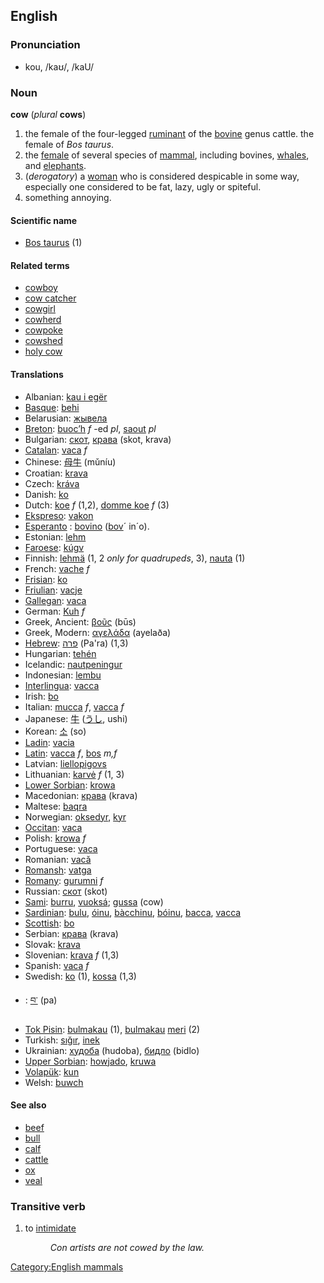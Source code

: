 ==English==
=== Pronunciation ===
*kou, /kaʊ/, /kaU/

=== Noun ===
'''cow''' (''plural'' '''cows''')

# the female of the four-legged [[ruminant]] of the [[bovine]] genus cattle. the female of ''Bos taurus''.
# the [[female]] of several species of [[mammal]], including bovines, [[whale]]s, and [[elephant]]s.
# (''derogatory'') a [[woman]] who is considered despicable in some way, especially one considered to be fat, lazy, ugly or spiteful.
# something annoying.

==== Scientific name ====
*[[Bos taurus]] (1)

==== Related terms ====
*[[cowboy]]
*[[cow catcher]]
*[[cowgirl]]
*[[cowherd]]
*[[cowpoke]]
*[[cowshed]]
*[[holy cow]]

==== Translations ====
*Albanian: [[kau i egër]]
*[[Basque]]: [[behi]]
*Belarusian: [[жывела]]
*[[Breton]]: [[buoc’h]] ''f'' -ed ''pl'', [[saout]] ''pl''
*Bulgarian: [[скот]], [[крава]] (skot, krava)
*[[Catalan]]: [[vaca]] ''f''
*Chinese: [[母牛]] (mǔníu)
*Croatian: [[krava]]
*Czech: [[kráva]]
*Danish: [[ko]]
*Dutch: [[koe]] ''f'' (1,2), [[domme koe]] ''f'' (3)
*[[Ekspreso]]: [[vakon]]
*[[Esperanto]] : [[bovino]] ([[bovo|bov]]´ in´o).
*Estonian: [[lehm]]
*[[Faroese]]: [[kúgv]]
*Finnish: [[lehmä]] (1, 2 ''only for quadrupeds'', 3), [[nauta#Finnish|nauta]] (1)
*French: [[vache]] ''f''
*[[Frisian]]: [[ko]]
*[[Friulian]]: [[vacje]]
*[[Gallegan]]: [[vaca]]
*German: [[Kuh]] ''f''
*Greek, Ancient: [[βοῦς]] (būs)
*Greek, Modern: [[αγελάδα]] (ayelaða)
*[[Hebrew]]: [[פרה]] (Pa'ra) (1,3)
*Hungarian: [[tehén]]
*Icelandic: [[nautpeningur]]
*Indonesian: [[lembu]]
*[[Interlingua]]: [[vacca]]
*Irish: [[bo]]
*Italian: [[mucca]] ''f'', [[vacca]] ''f''
*Japanese: [[牛]] ([[うし]], ushi)
*Korean: [[소]] (so)
*[[Ladin]]: [[vacia]]
*[[Latin]]: [[vacca]] ''f'', [[bos]] ''m,f''
*Latvian: [[liellopigovs]]
*Lithuanian: [[karvė]] ''f'' (1, 3)
*[[Lower Sorbian]]: [[krowa]]
*Macedonian: [[крава]] (krava)
*Maltese: [[baqra]]
*Norwegian: [[oksedyr]], [[kyr]]
*[[Occitan]]: [[vaca]]
*Polish: [[krowa]] ''f''
*Portuguese: [[vaca]]
*Romanian: [[vacă]]
*[[Romansh]]: [[vatga]]
*[[Romany]]: [[gurumni]] ''f''
*Russian: [[скот]] (skot)
*[[Sami]]: [[burru]], [[vuoksá]]; [[gussa]] (cow)
*[[Sardinian]]: [[bulu]], [[óinu]], [[bàcchinu]], [[bóinu]], [[bacca]], [[vacca]]
*[[Scottish]]: [[bo]]
*Serbian: [[крава]] (krava)
*Slovak: [[krava]]
*Slovenian: [[krava]] ''f'' (1,3)
*Spanish: [[vaca]] ''f''
*Swedish: [[ko]] (1), [[kossa]] (1,3)
*{{bo}}: [[བ་]] (pa)
*[[Tok Pisin]]: [[bulmakau]] (1), [[bulmakau]] [[meri]] (2)
*Turkish: [[sığır]], [[inek]]
*Ukrainian: [[худоба]] (hudoba), [[бидло]] (bidlo)
*[[Upper Sorbian]]: [[howjado]], [[kruwa]]
*[[Volapük]]: [[kun]]
*Welsh: [[buwch]]

==== See also ====
*[[beef]]
*[[bull]]
*[[calf]]
*[[cattle]]
*[[ox]]
*[[veal]]

===Transitive verb===
#to [[intimidate]]
#:''Con artists are not cowed by the law.''

[[Category:English mammals]]